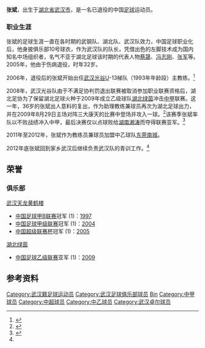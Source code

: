 {{otheruse|张斌}}
{{Football player infobox
| playername = 张斌
| fullname = 张斌
| englishfullname = Zhang Bin
| countryofbirth = {{CHN}}
| cityofbirth = [[湖北|湖北]][[武汉|武汉]]
| dateofbirth = {{birth date and age|1973|3|10}}
| height = {{height|m=1.74}}
| position = 中场
| currentclub = 已退役
| youthyears =
| youthclubs =
| years = 1994－2005年<br/>2009年<br/>2011年
| clubs = [[湖北武汉职业足球俱乐部|武汉天龙黄鹤楼]]<br/>[[湖北绿茵|湖北绿茵]]<br/>[[东莞南城足球俱乐部|东莞南城]]
| caps(goals) =
|  manageryears = 2011-2012
|  managerclubs = [[东莞南城足球俱乐部|东莞南城]] (助理教练)
|}}

'''张斌'''{{BD|1973年|3月10日|||Z}}，出生于[[湖北省|湖北省]][[武汉市|武汉市]]，是一名已退役的中国[[足球|足球]]运动员。

===职业生涯===
张斌的足球生涯一直在各时期的武钢队、湖北队、武汉队效力，中国足球职业化后，他身披俱乐部10号球衣，作为武汉队的队长，凭借出色的左脚技术成为国内知名中场组织者，名气不亚于湖北足球该时期的代表人物[[蔡晟|蔡晟]]、[[冯志刚_(足球运动员)|冯志刚]]、[[张军_(足球运动员)|张军]]等。2005年，他由于伤病退役，时年32岁。

2006年，退役后的张斌开始出任[[湖北武汉职业足球俱乐部|武汉光谷]]U-13梯队（1993年年龄段）主教练。<ref name="youth1">{{Cite web |url=http://sports.cnhubei.com/2012/1214/34025.shtml |title=湖北绿茵前球员张斌重回汉军 将带队U15梯队 |access-date=2017-08-07 |archive-url=https://web.archive.org/web/20170807112336/http://sports.cnhubei.com/2012/1214/34025.shtml |archive-date=2017-08-07 |dead-url=yes }}</ref>

2008年，武汉光谷队由于不满足协判罚退出联赛被取消参加职业联赛资格后，湖北足协为了保留湖北足球火种于2009年成立乙级球队[[湖北绿茵|湖北绿茵]]冲击[[中甲|中甲]]联赛。这一年，36岁的张斌出人意料的复出，作为助理教练兼球员再次为湖北足球出力，并在2009年8月29日主场对阵三大康天的比赛中登场并攻入一球。<ref>{{Cite web |url=http://sports.sina.com.cn/b/2009-08-29/23124561031.shtml |title=中乙联赛上演湖北足球德比战 绿茵三球完胜三大康天 |access-date=2017-08-07 |archive-date=2020-08-13 |archive-url=https://web.archive.org/web/20200813101012/http://sports.sina.com.cn/b/2009-08-29/23124561031.shtml }}</ref>该赛季张斌率队以不败战绩冲入中甲，最后决赛仅以点球败给[[湖南湘涛|湖南湘涛]]而夺得联赛亚军。<ref>{{Cite web |url=http://sports.sohu.com/20090412/n263335077.shtml |title=时隔四年又见张斌 昔日武汉核心退役后重返球场 |access-date=2017-01-16 |archive-date=2017-08-07 |archive-url=https://web.archive.org/web/20170807152103/http://sports.sohu.com/20090412/n263335077.shtml }}</ref>

2011年至2012年，张斌作为教练员兼球员加盟中乙球队[[东莞南城|东莞南城]]。

2012年底张斌回到家乡武汉后继续负责武汉队的青训工作。<ref name="youth1" />

==荣誉==
===俱乐部===
; {{flagicon|CHN}}[[湖北武汉职业足球俱乐部|武汉天龙黄鹤楼]]
*[[中国足球甲B联赛|中国足球甲B联赛]]冠军 (1)：[[1997年中国足球甲B联赛|1997]]
*[[中国足球甲级联赛|中国足球甲级联赛]]冠军 (1)：[[2004年中国足球甲级联赛|2004]]
*[[中国超级联赛杯|中国超级联赛杯]]冠军 (1)：[[2005年中国超级联赛杯|2005]]

; {{flagicon|CHN}}[[湖北绿茵|湖北绿茵]]
*[[中国足球乙级联赛|中国足球乙级联赛]]亚军 (1)：[[2009年中国足球乙级联赛|2009]]

==参考资料==
{{reflist}}

{{start box}}
{{s-sports}}
{{succession box|3=[[湖北武汉职业足球俱乐部|湖北武汉职业足球俱乐部]]队长|1=[[余捷|余捷]]|2=[[李昊_(足球运动员)|李昊]]|4=2000-2004年}}
{{end box}}

{{1997年武汉雅琪名单}}
{{1998年武汉红金龙名单}}
{{1999年武汉红桃K名单}}
{{2000年武汉红桃K名单}}
{{2001年武汉红金龙名单}}
{{2002年武汉东湖高科名单}}
{{2003年武汉国测蓝星名单}}
{{2004年武汉黄鹤楼名单}}
{{2005年武汉天龙黄鹤楼名单}}
{{2009年湖北绿茵名单}}
{{2011年中乙分类名单东莞同舟南城}}

{{DEFAULTSORT:ZHANG Bin}}
[[Category:武汉籍足球运动员|Category:武汉籍足球运动员]]
[[Category:武汉足球俱乐部球员|Category:武汉足球俱乐部球员]]
[[Category:张姓|Bin]]
[[Category:中甲球员|Category:中甲球员]]
[[Category:中超球员|Category:中超球员]]
[[Category:中乙球员|Category:中乙球员]]
[[Category:武汉卓尔球员|Category:武汉卓尔球员]]